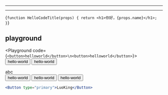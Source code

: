 

<hr />

<PropsTable src="$os-ui/Button" />

<CodeShow src="$os-ui/Button" abc={123} />


<hr />


<CodeBlock
	language="jsx"
	title="/src/components/HelloCodeTitle.js"
	showLineNumbers>
	{`function HelloCodeTitle(props) {
  return <h1>你好，{props.name}</h1>;
}`}
</CodeBlock>

## playground

<Playground code={`<button>helloworld</button>\n<button>helloworld</button>`}>
	<button>hello-world</button>
	<button>hello-world</button>
	<div>abc</div>
	<button>hello-world</button>
	<button>hello-world</button>
	<button>hello-world</button>
</Playground>

```jsx
<Button type="primary">LuoKing</Button>
```